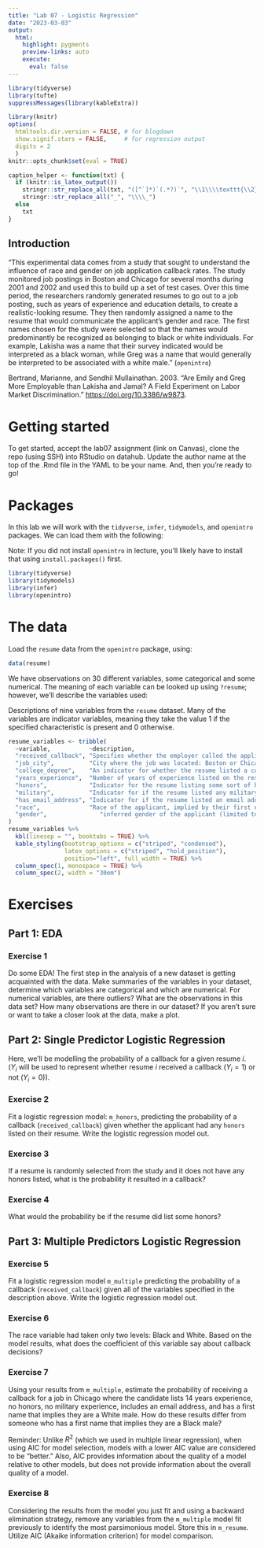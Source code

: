 ```yaml
---
title: "Lab 07 - Logistic Regression"
date: "2023-03-03"
output: 
  html: 
    highlight: pygments
    preview-links: auto
    execute:
      eval: false
---
```



```r
library(tidyverse)
library(tufte)
suppressMessages(library(kableExtra))

library(knitr)
options(
  htmltools.dir.version = FALSE, # for blogdown
  show.signif.stars = FALSE,     # for regression output
  digits = 2
  )
knitr::opts_chunk$set(eval = TRUE)

caption_helper <- function(txt) {
  if (knitr::is_latex_output())
    stringr::str_replace_all(txt, "([^`]*)`(.*?)`", "\\1\\\\texttt{\\2}") %>%
    stringr::str_replace_all("_", "\\\\_")
  else
    txt
}
```

## Introduction

"This experimental data comes from a study that sought to understand the influence of race and gender on job application callback rates. The study monitored job postings in Boston and Chicago for several months during 2001 and 2002 and used this to build up a set of test cases. Over this time period, the researchers randomly generated resumes to go out to a job posting, such as years of experience and education details, to create a realistic-looking resume. They then randomly assigned a name to the resume that would communicate the applicant's gender and race. The first names chosen for the study were selected so that the names would predominantly be recognized as belonging to black or white individuals. For example, Lakisha was a name that their survey indicated would be interpreted as a black woman, while Greg was a name that would generally be interpreted to be associated with a white male." (`openintro`)

::: aside
Bertrand, Marianne, and Sendhil Mullainathan. 2003. “Are Emily and Greg More Employable than Lakisha and Jamal? A Field Experiment on Labor Market Discrimination.” [https://doi.org/10.3386/w9873](https://doi.org/10.3386/w9873).
:::

# Getting started

To get started, accept the lab07 assignment (link on Canvas), clone the repo (using SSH) into RStudio on datahub. Update the author name at the top of the .Rmd file in the YAML to be your name. And, then you're ready to go!

# Packages

In this lab we will work with the `tidyverse`, `infer`, `tidymodels`, and `openintro` packages. We can load them with the following:

::: aside
Note: If you did not install `openintro` in lecture, you'll likely have to install that using `install.packages()` first.
:::


```r
library(tidyverse) 
library(tidymodels)
library(infer)
library(openintro)
```

# The data

Load the `resume` data from the `openintro` package, using:

```r
data(resume)
```


We have observations on 30 different variables, some categorical and some 
numerical. The meaning of each variable can be looked up using `?resume`; however, we'll describe the variables used:

::: aside
Descriptions of nine variables from the `resume` dataset. Many of the variables are indicator variables, meaning they take the value 1 if the specified characteristic is present and 0 otherwise.
:::

```r
resume_variables <- tribble(
  ~variable,           ~description,
  "received_callback", "Specifies whether the employer called the applicant following submission of the application for the job.",
  "job_city",          "City where the job was located: Boston or Chicago.",
  "college_degree",    "An indicator for whether the resume listed a college degree.",
  "years_experience",  "Number of years of experience listed on the resume.",
  "honors",            "Indicator for the resume listing some sort of honors, e.g. employee of the month.",
  "military",          "Indicator for if the resume listed any military experience.",
  "has_email_address", "Indicator for if the resume listed an email address for the applicant.",
  "race",              "Race of the applicant, implied by their first name listed on the resume.",
  "gender",               "inferred gender of the applicant (limited to only and in this study), implied by the first name listed on the resume."
)
resume_variables %>%
  kbl(linesep = "", booktabs = TRUE) %>%
  kable_styling(bootstrap_options = c("striped", "condensed"), 
                latex_options = c("striped", "hold_position"), 
                position="left", full_width = TRUE) %>%
  column_spec(1, monospace = TRUE) %>%
  column_spec(2, width = "30em")
```

# Exercises


## Part 1: EDA

### Exercise 1

Do some EDA! The first step in the analysis of a new dataset is getting acquainted with the data.
Make summaries of the variables in your dataset, determine  which variables are 
categorical and which are numerical. For numerical variables, are there outliers? What are the observations in this data set? How many observations are there in our dataset?
If you aren't sure or want to take a closer look at the data, make a plot.

## Part 2: Single Predictor Logistic Regression

Here, we'll be modelling the probability of a callback for a given resume $i$. ($Y_i$ will be used to represent whether resume $i$ received a callback ($Y_i=1$) or not ($Y_i=0$)).

### Exercise 2

Fit a logistic regression model: `m_honors`, predicting the probability of a callback (`received_callback`) given whether the applicant had any `honors` listed on their resume. Write the logistic regression model out.

### Exercise 3

If a resume is randomly selected from the study and it does not have any honors listed, what is the probability it resulted in a callback?

### Exercise 4

What would the probability be if the resume did list some honors?

## Part 3: Multiple Predictors Logistic Regression

### Exercise 5

Fit a logistic regression model `m_multiple` predicting the probability of a callback (`received_callback`) given all of the variables specified in the description above. Write the logistic regression model out.

### Exercise 6

The race variable had taken only two levels: Black and White. Based on the model results, what does the coefficient of this variable say about callback decisions?

### Exercise 7

Using your results from `m_multiple`, estimate the probability of receiving a callback for a job in Chicago where the candidate lists 14 years experience, no honors, no military experience, includes an email address, and has a first name that implies they are a White male. How do these results differ from someone who has a first name that implies they are a Black male? 

::: aside
Reminder: Unlike $R^2$ (which we used in multiple linear regression), when using AIC for model selection, models with a lower AIC value are considered to be "better." Also, AIC provides information about the quality of a model relative to other models, but does not provide information about the overall quality of a model.
:::

### Exercise 8

Considering the results from the model you just fit and using a backward elimination strategy, remove any variables from the `m_multiple` model fit previously to identify the most parsimonious model. Store this in `m_resume`. Utilize AIC (Akaike information criterion) for model comparison.

